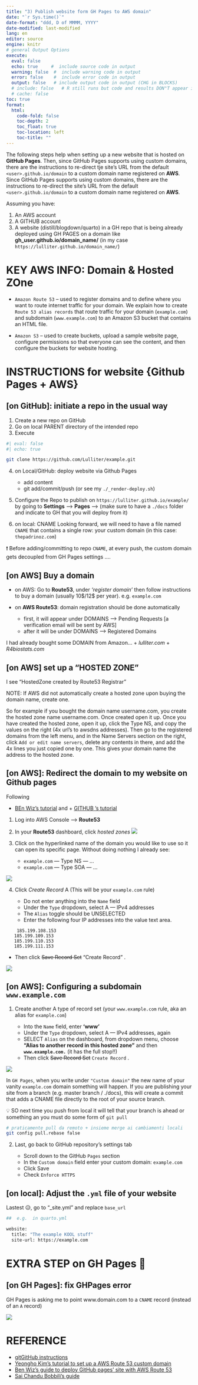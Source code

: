 ```yaml
---
title: "3) Publish website form GH Pages to AWS domain"
date: "`r Sys.time()`"
date-format: "ddd, D of MMMM, YYYY"
date-modified: last-modified
lang: en
editor: source
engine: knitr
# general Output Options
execute:     
  eval: false
  echo: true     #  include source code in output
  warning: false  #  include warning code in output
  error: false    #  include error code in output
  output: false   # include output code in output (CHG in BLOCKS)
  # include: false   # R still runs but code and results DON"T appear in output  
  # cache: false
toc: true
format:
  html:
    code-fold: false 
    toc-depth: 2
    toc_float: true
    toc-location: left
    toc-title: ""
---
```


The following steps help when setting up a new website that is hosted on **GitHub Pages**. Then, since GitHub Pages supports using custom domains, there are the  instructions to re-direct tje site's URL from the default `<user>.github.io/domain` to a custom domain name registered on **AWS**. Since GitHub Pages supports using custom domains, there are the instructions to re-direct the site's URL from the default `<user>.github.io/domain` to a custom domain name registered on **AWS**.

Assuming you have: 

1. An  AWS account
2. A GITHUB account
3. A website (distill/blogdown/quarto) in a GH repo that is being already deployed using GH PAGES on a domain like **gh_user.github.io/domain_name/** (in my case `https://lulliter.github.io/domain_name/`)

# KEY AWS INFO: Domain & Hosted ZOne

-   `Amazon Route 53` -- used to register domains and to define where you want to route internet traffic for your domain. We explain how to create `Route 53 alias records` that route traffic for your domain (`example.com`) and subdomain (`www.example.com`) to an Amazon S3 bucket that contains an HTML file.

-   `Amazon S3` -- used to create buckets, upload a sample website page, configure permissions so that everyone can see the content, and then configure the buckets for website hosting.

# INSTRUCTIONS for website {Github Pages + AWS}


## \[on GitHub\]: initiate a repo in the usual way

1.  Create a new repo on GitHub
2.  Go on local PARENT directory of the intended repo
3.  Execute

```bash
#| eval: false
#| echo: true

git clone https://github.com/Lulliter/example.git
```

4. on Local/GitHub: deploy website via Github Pages
	+ add content
	+ git add/commit/push (or see my `./_render-deploy.sh`)

5.  Configure the Repo to publish on `https://lulliter.github.io/example/` by going to **Settings** --\> **Pages** --\> (make sure to have a `./docs` folder and indicate to GH that you will deploy from it)

6. on local: CNAME
	Looking forward, we will need to have a file named `CNAME` that contains a single 		row: your custom domain (in this case: `thepadrinoz.com`)
 
::: {.callout-warning collapse="true"}
❗ Before adding/committing to repo `CNAME`, at every push, the custom domain gets decoupled from GH Pages settings ....
:::

## \[on AWS\] Buy a domain

-   on AWS: Go to **Route53**, under *'register domain'* then follow instructions to buy a domain (usually 10\$/12\$ per year). e.g. `example.com`

-   on **AWS Route53**: domain registration should be done automatically

    -   first, it will appear under DOMAINS --\> Pending Requests \[a verification email will be sent by AWS\]
    -   after it will be under DOMAINS --\> Registered Domains

I had already bought some DOMAIN from Amazon... 
	+ *lulliter.com* 
	+ *R4biostats.com*

## \[on AWS\] set up a "HOSTED ZONE"

I see "HostedZone created by Route53 Registrar"

NOTE: If AWS did not automatically create a hosted zone upon buying the domain name, create one.

::: {.callout-tip collapse="true"}
So for example if you bought the domain name username.com, you create the hosted zone name username.com. Once created open it up. Once you have created the hosted zone, open it up, click the Type NS, and copy the values on the right (4x url's to awsdns addresses). Then go to the registered domains from the left menu, and in the Name Servers section on the right, click `Add or edit name servers`, delete any contents in there, and add the 4x lines you just copied one by one. This gives your domain name the address to the hosted zone.
:::


## \[on AWS\]: Redirect the domain to my website on Github pages

::: {.callout-note collapse="true"}
Following

+ [BEn Wiz's tutorial](https://medium.com/@benwiz/how-to-deploy-github-pages-with-aws-route-53-registered-custom-domain-and-force-https-bbea801e5ea3) and + [GITHUB 's tutorial](https://help.github.com/en/articles/setting-up-an-apex-domain)
:::

1.  Log into AWS Console --\> **Route53**

2.  In your **Route53** dashboard, click *hosted zones* ![](img_tools/2_host_zone.png)

3.  Click on the hyperlinked name of the domain you would like to use so it can open its specific page. Without doing nothing I already see: 

    -   `example.com` ---  Type NS --- ... 
    -   `example.com` ---  Type SOA --- ... 

![](img_tools/3_record.png)

4.  Click *Create Record* A (This will be your `example.com` rule)

    -   Do not enter anything into the `Name` field
    -   Under the `Type` dropdown, select A --- IPv4 addresses
    -   The `Alias` toggle should be UNSELECTED
    -   Enter the following four IP addresses into the value text area.

``` 
	185.199.108.153
   185.199.109.153
   185.199.110.153
   185.199.111.153
```

-   Then click ~~Save Record Set~~ "Create Record" .

![](img_tools/3_record.png)

## \[on AWS\]: Configuring a subdomain `www.example.com`

1.  Create another A type of record set (your `www.example.com` rule, aka an alias for `example.com`)

    -   Into the `Name` field, enter **'www'**
    -   Under the `Type` dropdown, select A --- IPv4 addresses, again
    -   SELECT `Alias` on the dashboard, from dropdown menu, choose **"Alias to another record in this hosted zone"** and then **`www.example.com.`** (it has the full stop!!)
    -   Then click ~~Save Record Set~~ `Create Record` .

![](img_tools/5_alias.png)

::: {.callout-note collapse="true"}
In `GH Pages`, when you write under `"Custom domain"` the new name of your vanity `example.com` domain something will happen. If you are publishing your site from a branch (e.g. master branch / ./docs), this will create a commit that adds a CNAME file directly to the root of your source branch. 

 💡 SO next time you push from local it will tell that your branch is ahead or something an you must do some form of `git pull` 
```bash
# praticamente pull da remoto + insieme merge ai cambiamenti locali 
git config pull.rebase false
```
  
:::

2.  Last, go back to GitHub repository's settings tab

    -   Scroll down to the GitHub `Pages` section
    -   In the `Custom domain` field enter your custom domain: `example.com`
    -   Click Save
    -   Check `Enforce HTTPS`




## \[on local\]: Adjust the `.yml` file of your website

Lastest 😥, go to "\_site.yml" and replace `base_url`

 
```bash
##  e.g.  in quarto.yml 

website:
  title: "The example KOOL stuff"
  site-url: https://example.com
```

# EXTRA STEP on GH Pages 🤔

## \[on GH Pages\]:  fix GHPages error 

GH Pages is asking me to point www.domain.com to a `CNAME` record (instead of an `A` record)

![](img_tools/8__AtoCNAME.png)

# REFERENCE

-   [gitGitHub instructions](https://help.github.com/en/articles/setting-up-a-www-subdomain)
-   [Yeongho Kim's tutorial to set up a AWS Route 53 custom domain](https://yeonghoey.com/github/pages/#types-of-github-pages)
-   [Ben Wiz's guide to deploy GitHub pages' site with AWS Route 53](https://medium.com/@benwiz/how-to-deploy-github-pages-with-aws-route-53-registered-custom-domain-and-force-https-bbea801e5ea3)
-   [Sai Chandu Bobbili's guide](https://medium.com/@bschandu67/host-your-website-using-github-pages-aws-route53-and-aws-cloudfront-7345493d2ea6)
